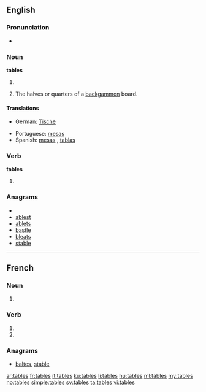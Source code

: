 ==English==

===Pronunciation===
* {{audio|en-us-tables.ogg|Audio (US)}}

===Noun===
'''tables'''

# {{plural of|table}}
# {{backgammon}} The halves or quarters of a [[backgammon]] board.

====Translations====
{{checktrans-top|}}
* German: [[Tische]]
{{trans-mid}}
* Portuguese: [[mesas]]
* Spanish: [[mesas#Spanish|mesas]] , [[tablas]]
{{trans-bottom}}

===Verb===
'''tables'''

# {{third-person singular of|table}}

===Anagrams===
* {{alphagram|abelst}}
* [[ablest#English|ablest]]
* [[ablets#English|ablets]]
* [[bastle#English|bastle]]
* [[bleats#English|bleats]]
* [[stable#English|stable]]

----

==French==

===Noun===
{{infl|fr|plural}} {{f|p}}

# {{plural of|table|lang=fr}}

===Verb===
{{fr-verb-form}}

# {{conjugation of|tabler||2|s|pres|ind|lang=fr}}
# {{conjugation of|tabler||2|s|pres|sub|lang=fr}}

===Anagrams===
* [[baltes#French|baltes]], [[stable#French|stable]]

[[ar:tables]]
[[fr:tables]]
[[it:tables]]
[[ku:tables]]
[[li:tables]]
[[hu:tables]]
[[ml:tables]]
[[my:tables]]
[[no:tables]]
[[simple:tables]]
[[sv:tables]]
[[ta:tables]]
[[vi:tables]]